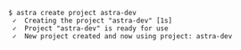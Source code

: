 ```console
$ astra create project astra-dev
 ✓  Creating the project "astra-dev" [1s]
 ✓  Project "astra-dev" is ready for use
 ✓  New project created and now using project: astra-dev
```